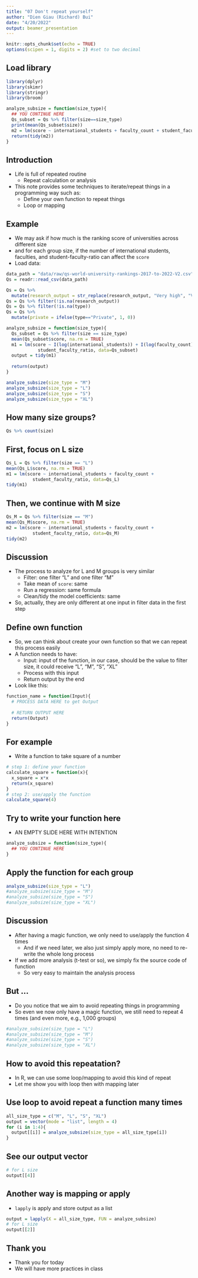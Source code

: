 ```yaml
---
title: "07 Don't repeat yourself"
author: "Dien Giau (Richard) Bui"
date: "4/20/2022"
output: beamer_presentation
---
```


```r
knitr::opts_chunk$set(echo = TRUE)
options(scipen = 1, digits = 2) #set to two decimal 
```

## Load library

```r
library(dplyr)
library(skimr)
library(stringr)
library(broom)
```

```r
analyze_subsize = function(size_type){
  ## YOU CONTINUE HERE
  Qs_subset = Qs %>% filter(size==size_type)
  print(mean(Qs_subset$size))
  m2 = lm(score ~ international_students + faculty_count + student_faculty_ratio, data=Qs_subset)
  return(tidy(m2))
}
```

## Introduction

- Life is full of repeated routine
    - Repeat calculation or analysis
- This note provides some techniques to iterate/repeat things in a programming way such as:
    - Define your own function to repeat things
    - Loop or mapping
    
## Example

- We may ask if how much is the ranking score of universities across different size
- and for each group size, if the number of international students, faculties, and student-faculty-ratio can affect the `score`
- Load data:

```r
data_path = "data/raw/qs-world-university-rankings-2017-to-2022-V2.csv"
Qs = readr::read_csv(data_path)

Qs = Qs %>% 
  mutate(research_output = str_replace(research_output, "Very high", "Very High"))
Qs = Qs %>% filter(!is.na(research_output))
Qs = Qs %>% filter(!is.na(type))
Qs = Qs %>% 
  mutate(private = ifelse(type=="Private", 1, 0))
```

```r
analyze_subsize = function(size_type){
  Qs_subset = Qs %>% filter(size == size_type)
  mean(Qs_subset$score, na.rm = TRUE)
  m1 = lm(score ~ I(log(international_students)) + I(log(faculty_count)) + 
            student_faculty_ratio, data=Qs_subset)
  output = tidy(m1)
  
  return(output)
}

analyze_subsize(size_type = "M")
analyze_subsize(size_type = "L")
analyze_subsize(size_type = "S")
analyze_subsize(size_type = "XL")

```



## How many size groups?

```r
Qs %>% count(size)
```

## First, focus on L size

```r
Qs_L = Qs %>% filter(size == "L")
mean(Qs_L$score, na.rm = TRUE)
m1 = lm(score ~ international_students + faculty_count + 
          student_faculty_ratio, data=Qs_L)
tidy(m1)
```

## Then, we continue with M size

```r
Qs_M = Qs %>% filter(size == "M")
mean(Qs_M$score, na.rm = TRUE)
m2 = lm(score ~ international_students + faculty_count + 
          student_faculty_ratio, data=Qs_M)
tidy(m2)
```

## Discussion

- The process to analyze for L and M groups is very similar
    - Filter: one filter "L" and one filter "M"
    - Take mean of `score`: same
    - Run a regression: same formula
    - Clean/tidy the model coefficients: same

- So, actually, they are only different at one input in filter data in the first step

## Define own function

- So, we can think about create your own function so that we can repeat this process easily
- A function needs to have:
    - Input: input of the function, in our case, should be the value to filter size, it could receive "L", "M", "S", "XL"
    - Process with this input
    - Return output by the end
- Look like this:
```r
function_name = function(Input){
  # PROCESS DATA HERE to get Output
  
  # RETURN OUTPUT HERE
  return(Output)
}
```


## For example

- Write a function to take square of a number

```r
# step 1: define your function
calculate_square = function(x){
  x_square = x*x
  return(x_square)
}
# step 2: use/apply the function
calculate_square(4)
```


## Try to write your function here

- AN EMPTY SLIDE HERE WITH INTENTION
```r
analyze_subsize = function(size_type){
  ## YOU CONTINUE HERE
}
```


## Apply the function for each group

```r
analyze_subsize(size_type = "L")
#analyze_subsize(size_type = "M")
#analyze_subsize(size_type = "S")
#analyze_subsize(size_type = "XL")
```

## Discussion

- After having a magic function, we only need to use/apply the function 4 times
    - And if we need later, we also just simply apply more, no need to re-write the whole long process
- If we add more analysis (t-test or so), we simply fix the source code of function
    - So very easy to maintain the analysis process

## But ... 

- Do you notice that we aim to avoid repeating things in programming
- So even we now only have a magic function, we still need to repeat 4 times (and even more, e.g., 1,000 groups)

```r
#analyze_subsize(size_type = "L")
#analyze_subsize(size_type = "M")
#analyze_subsize(size_type = "S")
#analyze_subsize(size_type = "XL")
```

## How to avoid this repeatation?

- In R, we can use some loop/mapping to avoid this kind of repeat
- Let me show you with loop then with mapping later

## Use loop to avoid repeat a function many times

```r
all_size_type = c("M", "L", "S", "XL")
output = vector(mode = "list", length = 4)
for (i in 1:4){
  output[[i]] = analyze_subsize(size_type = all_size_type[i])
}
```

## See our output vector

```r
# for L size
output[[4]]
```

## Another way is mapping or apply

- `lapply` is apply and store output as a list
```r
output = lapply(X = all_size_type, FUN = analyze_subsize)
# for L size
output[[2]]
```


## Thank you

- Thank you for today
- We will have more practices in class


















